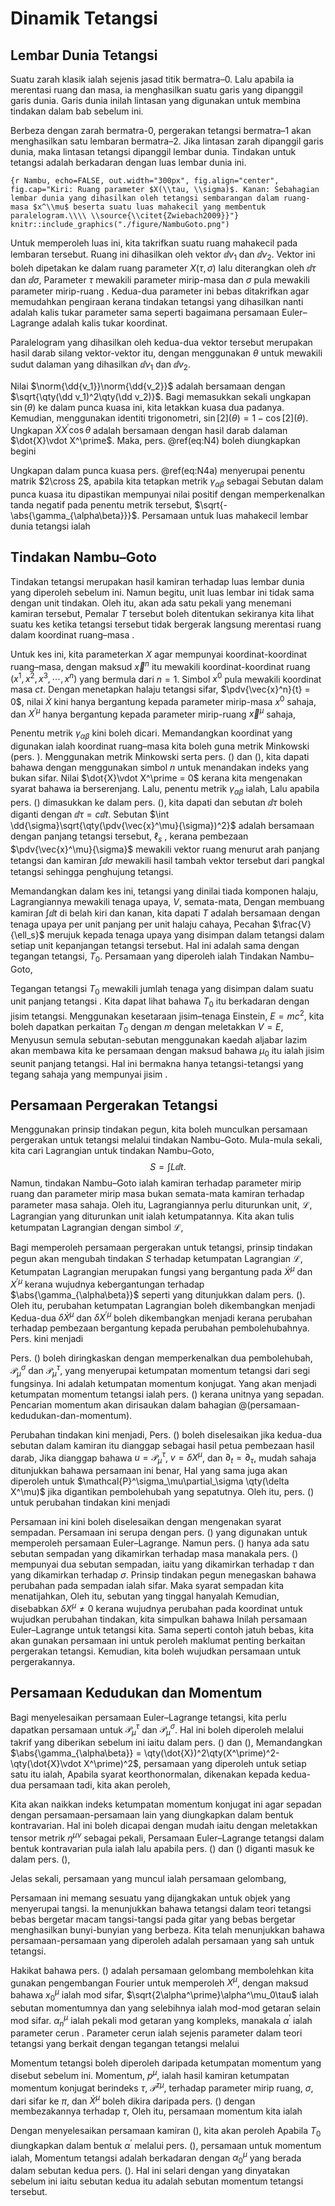 # Dinamik Tetangsi

## Lembar Dunia Tetangsi

Suatu zarah klasik ialah sejenis jasad titik bermatra--0. Lalu apabila ia merentasi ruang dan masa, ia menghasilkan suatu garis yang dipanggil garis dunia. Garis dunia inilah lintasan yang digunakan untuk membina tindakan dalam bab sebelum ini.

Berbeza dengan zarah bermatra-0, pergerakan tetangsi bermatra--1 akan menghasilkan satu lembaran bermatra--2. Jika lintasan zarah dipanggil garis dunia, maka lintasan tetangsi dipanggil lembar dunia. Tindakan untuk tetangsi adalah berkadaran dengan luas lembar dunia ini.

```{r Nambu, echo=FALSE, out.width="300px", fig.align="center", fig.cap="Kiri: Ruang parameter $X(\\tau, \\sigma)$. Kanan: Sebahagian lembar dunia yang dihasilkan oleh tetangsi sembarangan dalam ruang-masa $x^\\mu$ beserta suatu luas mahakecil yang membentuk paralelogram.\\\\ \\source{\\citet{Zwiebach2009}}"}
knitr::include_graphics("./figure/NambuGoto.png")
```
\par
Untuk memperoleh luas ini, kita takrifkan suatu ruang mahakecil pada lembaran tersebut. Ruang ini dihasilkan oleh vektor $\dd{v_1}$ dan $\dd{v_2}$. Vektor ini boleh dipetakan ke dalam ruang parameter $X(\tau, \sigma)$ lalu diterangkan oleh $\dd{\tau}$ dan $\dd{\sigma}$,
\begin{align}
\dd{v_1} &= \pdv{X}{\tau}\dd{\tau} = \dot{X} \dd{\tau},(\#eq:N0)\\
\dd{v_2} &= \pdv{X}{\sigma}\dd{\sigma} = X^\prime\dd{\sigma}.(\#eq:N1)
\end{align}
Parameter $\tau$ mewakili parameter mirip-masa dan $\sigma$ pula mewakili parameter mirip-ruang \citep{Zwiebach2009, Tong2009}. Kedua-dua parameter ini bebas ditakrifkan agar memudahkan pengiraan kerana tindakan tetangsi yang dihasilkan nanti adalah kalis tukar parameter sama seperti bagaimana persamaan Euler--Lagrange adalah kalis tukar koordinat.

Paralelogram yang dihasilkan oleh kedua-dua vektor tersebut merupakan hasil darab silang vektor-vektor itu,
\begin{equation}
\dd{A} = \dd{v_1} \times \dd{v_2} = \norm{\dd v_1}\norm{\dd v_2}\sin(\theta),
(\#eq:N2)
\end{equation}
dengan menggunakan $\theta$ untuk mewakili sudut dalaman yang dihasilkan $\dd{v_1}$ dan $\dd{v_2}$. 

Nilai $\norm{\dd{v_1}}\norm{\dd{v_2}}$ adalah bersamaan dengan $\sqrt{\qty(\dd v_1)^2\qty(\dd v_2)}$. Bagi memasukkan sekali ungkapan $\sin(\theta)$ ke dalam punca kuasa ini, kita letakkan kuasa dua padanya. Kemudian, menggunakan identiti trigonometri, $\sin[2](\theta) = 1-\cos[2](\theta)$.
\begin{align}
\dd{A} &= \sqrt{\qty(\dot{X} \dd{\tau})^2 \qty(X^\prime \dd{\sigma})^2 \qty(1-\cos[2](\theta))},(\#eq:N3)\\
\therefore\dd{A} &= \dd{\tau}\dd{\sigma}\sqrt{\qty(\dot{X})^2 \qty(X^\prime)^2-\qty(\dot{X} X^\prime\cos{\theta})^2}.(\#eq:N4)
\end{align}
Ungkapan $\dot{X}X^\prime \cos{\theta}$ adalah bersamaan dengan hasil darab dalaman $\dot{X}\vdot X^\prime$. Maka, pers. \@ref(eq:N4) boleh diungkapkan begini
\begin{equation}
\dd{A} = \dd{\tau}\dd{\sigma}\sqrt{\qty(\dot{X})^2\qty(X^\prime)^2-\qty(\dot{X}\vdot X^\prime)^2}
(\#eq:N4a)
\end{equation}

Ungkapan dalam punca kuasa pers. \@ref(eq:N4a) menyerupai penentu matrik $2\cross 2$,
\begin{align*}
\abs{\gamma_{\alpha\beta}} &= \gamma_{00}\gamma_{11} - \gamma_{01}\gamma_{10},\\
&= \qty(\dot{X})^2\qty(X^\prime)^2-\qty(\dot{X}\vdot X^\prime)\qty(\dot{X}\vdot X^\prime),
\end{align*}
apabila kita tetapkan metrik $\gamma_{\alpha\beta}$ sebagai
\begin{equation}
\gamma_{\alpha\beta} \equiv \begin{pmatrix}
\qty(\dot{X})^2 & \dot{X}\vdot X^\prime\\
\dot{X}\vdot X^\prime & \qty(X^\prime)^2\\
\end{pmatrix}.(\#eq:N6)
\end{equation}
Sebutan dalam punca kuasa itu dipastikan mempunyai nilai positif dengan memperkenalkan tanda negatif pada penentu metrik tersebut, $\sqrt{-\abs{\gamma_{\alpha\beta}}}$. Persamaan untuk luas mahakecil lembar dunia tetangsi ialah
\begin{equation}
\dd{A} = \dd{\tau}\dd{\sigma}\sqrt{-\abs{\gamma_{\alpha\beta}}}.
(\#eq:N5)
\end{equation}

## Tindakan Nambu--Goto

Tindakan tetangsi merupakan hasil kamiran terhadap luas lembar dunia yang diperoleh sebelum ini. Namun begitu, unit luas lembar ini tidak sama dengan unit tindakan. Oleh itu, akan ada satu pekali yang menemani kamiran tersebut,
\begin{equation}\label{A0}
S = \int L \dd{t} = \int T \dd{\tau}\dd{\sigma}\sqrt{-|\gamma_{\alpha\beta}|}.
\end{equation}
Pemalar $T$ tersebut boleh ditentukan sekiranya kita lihat suatu kes ketika tetangsi tersebut tidak bergerak langsung merentasi ruang dalam koordinat ruang--masa \citep{Tong2009}. 

Untuk kes ini, kita parameterkan $X$ agar mempunyai koordinat-koordinat ruang--masa,
\begin{equation}\label{A1}
X^\mu\qty(\tau,\sigma) = x^\mu(x^0,\vec{x}^n),
\end{equation}
dengan maksud $\vec{x}^n$ itu mewakili koordinat-koordinat ruang $(x^1,x^2,x^3,\cdots,x^n)$ yang bermula dari $n=1$. Simbol $x^0$ pula mewakili koordinat masa $ct$. Dengan menetapkan halaju tetangsi sifar, $\pdv{\vec{x}^n}{t} = 0$, nilai $\dot{X}$ kini hanya bergantung kepada parameter mirip-masa $x^0$ sahaja, dan $X^{\prime\mu}$ hanya bergantung kepada parameter mirip-ruang $\vec{x}^\mu$ sahaja,
\begin{align}
\mathnormal{\dot{X}^{\mu}} &= \begin{cases}
\dv{x^0}{\tau} &= 1\qif \mu=0,\\
\dv{\vec{x}^n}{\tau} &= 0\qif \mu\neq 0,
\end{cases}\label{A2}\\
X^{\prime\mu} &= \begin{cases}
\dv{x^0}{\sigma} &= 0\qif \mu = 0,\\
\dv{\vec{x}^n}{\sigma} &\neq 0 \qif \mu\neq 0.
\end{cases}\label{A3}
\end{align}

\par
Penentu metrik $\gamma_{\alpha\beta}$ kini boleh dicari. Memandangkan koordinat yang digunakan ialah koordinat ruang--masa kita boleh guna metrik Minkowski (pers. \ref{a6}). Menggunakan metrik Minkowski serta pers. (\ref{A2}) dan (\ref{A3}), kita dapati bahawa
\begin{align}
\qty(\dot{X})^2 &= \eta_{00}\dot{X}^0\dot{X}^0 = -1,\\
\qty(X^\prime)^2 &= \eta_{nn}X^{\prime n} X^{\prime n} = \qty(\dv{\vec{x}^n}{\sigma})^2,
\end{align}
dengan menggunakan simbol $n$ untuk menandakan indeks yang bukan sifar. Nilai $\dot{X}\vdot X^\prime = 0$ kerana kita mengenakan syarat bahawa ia berserenjang\citep{Zwiebach2009}. Lalu, penentu metrik $\gamma_{\alpha\beta}$ ialah,
\begin{equation}\label{A4}
\abs{\gamma_{\alpha\beta}} = (-1)\qty(\pdv{\vec{x}^n}{\sigma})^2.
\end{equation}
Lalu apabila pers. (\ref{A4}) dimasukkan ke dalam pers. (\ref{A0}), kita dapati
\begin{equation}\label{A5}
L \int \dd{t} = T \int \dd{\tau}\dd{\sigma}\sqrt{\qty(\pdv{\vec{x}^n}{\sigma})^2},
\end{equation}
dan sebutan $\dd{\tau}$ boleh diganti dengan $\dd{\tau} = c\dd{t}$. Sebutan $\int \dd{\sigma}\sqrt{\qty(\pdv{\vec{x}^\mu}{\sigma})^2}$ adalah bersamaan dengan panjang tetangsi tersebut, $\ell_s$ \citep{Zwiebach2009}, kerana pembezaan $\pdv{\vec{x}^\mu}{\sigma}$  mewakili vektor ruang menurut arah panjang tetangsi dan kamiran $\int \dd{\sigma}$ mewakili hasil tambah vektor tersebut dari pangkal tetangsi sehingga penghujung tetangsi.

Memandangkan dalam kes ini, tetangsi yang dinilai tiada komponen halaju, Lagrangiannya mewakili tenaga upaya, $V$, semata-mata,
\begin{equation}\label{A6}
-V \int \dd{t} = Tc\ell_s \int \dd{t}.
\end{equation}
Dengan membuang kamiran $\int\dd{t}$ di belah kiri dan kanan, kita dapati $T$ adalah bersamaan dengan tenaga upaya per unit panjang per unit halaju cahaya,
\begin{equation} \label{A7}
T = -\frac{V}{\ell_s c}.
\end{equation}
Pecahan $\frac{V}{\ell_s}$ merujuk kepada tenaga upaya yang disimpan dalam tetangsi dalam setiap unit kepanjangan tetangsi tersebut. Hal ini adalah sama dengan tegangan tetangsi, $T_0$. Persamaan yang diperoleh ialah Tindakan Nambu--Goto,
\begin{equation}\label{A8}
S_{NG} \equiv -\frac{T_0}{c} \int \dd{\tau}\dd{\sigma}\sqrt{-\abs{\gamma_{\alpha\beta}}}.
\end{equation}

Tegangan tetangsi $T_0$ mewakili jumlah tenaga yang disimpan dalam suatu unit panjang tetangsi \citep{Zwiebach2009}. Kita dapat lihat bahawa $T_0$ itu berkadaran dengan jisim tetangsi. Menggunakan kesetaraan jisim--tenaga Einstein, $E=mc^2$, kita boleh dapatkan perkaitan $T_0$ dengan $m$ dengan meletakkan $V = E$,
\begin{equation} \label{A7-1}
\frac{T_0}{c} = \frac{mc^2}{\ell_s c}.
\end{equation}
Menyusun semula sebutan-sebutan menggunakan kaedah aljabar lazim akan membawa kita ke persamaan
\begin{equation}\label{A7-2}
\mu_0 = \frac{m}{\ell_s} = \frac{T_0}{c^2},
\end{equation}
dengan maksud bahawa $\mu_0$ itu ialah jisim seunit panjang tetangsi. Hal ini bermakna hanya tetangsi-tetangsi yang tegang sahaja yang mempunyai jisim \citep{Zwiebach2009}.

## Persamaan Pergerakan Tetangsi

Menggunakan prinsip tindakan pegun, kita boleh munculkan persamaan pergerakan untuk tetangsi melalui tindakan Nambu--Goto. Mula-mula sekali, kita cari Lagrangian untuk tindakan Nambu--Goto,
$$S=\int L \dd{t}.$$
Namun, tindakan Nambu--Goto ialah kamiran terhadap parameter mirip ruang dan parameter mirip masa bukan semata-mata kamiran terhadap parameter masa sahaja. Oleh itu, Lagrangiannya perlu diturunkan unit, $\mathcal{L}$,
\begin{equation}\label{A10}
S = \int \pdv{L}{\sigma} \dd{\sigma}\dd{\tau} = -\frac{T_0}{c} \int \dd{\tau}\dd{\sigma}\sqrt{-\abs{\gamma_{\alpha\beta}}}.
\end{equation}
Lagrangian yang diturunkan unit ialah ketumpatannya. Kita akan tulis ketumpatan Lagrangian dengan simbol $\mathcal{L}$,
\begin{align}
\mathcal{L} &= \pdv{L}{\sigma},\notag\\
&= -\frac{T_0}{c} \sqrt{-\abs{\gamma_{\alpha\beta}}},\label{A10a}
\end{align}

\par
Bagi memperoleh persamaan pergerakan untuk tetangsi, prinsip tindakan pegun akan mengubah tindakan $S$ terhadap ketumpatan Lagrangian $\mathcal{L}$,
\begin{equation}
\delta S = \int \delta \mathcal{L} \dd{\sigma}\dd{\tau} = 0.
\label{A10b}
\end{equation}
Ketumpatan Lagrangian merupakan fungsi yang bergantung pada $\dot{X}^\mu$ dan $X^{\prime\mu}$ kerana wujudnya kebergantungan terhadap $\abs{\gamma_{\alpha\beta}}$ seperti yang ditunjukkan dalam pers. (\ref{A10a}). Oleh itu, perubahan ketumpatan Lagrangian boleh dikembangkan menjadi
\begin{equation}
\delta \mathcal{L} = \pdv{\mathcal{L}}{\dot{X}^\mu}\delta \dot{X}^\mu + \pdv{\mathcal{L}}{X^{\prime\mu}}\delta X^{\prime\mu}.
\label{A11}
\end{equation}
Kedua-dua $\delta \dot{X}^\mu$ dan $\delta X^{\prime\mu}$ boleh dikembangkan menjadi
\begin{equation}
\delta \dot{X}^\mu = \partial_\tau \qty(\delta X^\mu)\qc \delta X^{\prime\mu} = \partial_\sigma \qty(\delta X^\mu),
\label{A12}
\end{equation}
kerana perubahan terhadap pembezaan bergantung kepada perubahan pembolehubahnya. Pers. \ref{A10b} kini menjadi
\begin{equation}
\delta S = \int \pdv{\mathcal{L}}{\dot{X}^\mu}\partial_\tau \qty(\delta X^\mu) + \pdv{\mathcal{L}}{X^{\prime\mu}}\partial_\sigma \qty(\delta X^\mu) \dd{\sigma}\dd{\tau}.
\label{A13}
\end{equation}

\par
Pers. (\ref{A13}) boleh diringkaskan dengan memperkenalkan dua pembolehubah, $\mathcal{P}^\sigma_\mu$ dan $\mathcal{P}^\tau_\mu$,
\begin{align}
\mathcal{P}^\tau_\mu &= \pdv{\mathcal{L}}{\dot{X}^\mu},\label{A13a}\\
\mathcal{P}^\sigma_\mu &= \pdv{\mathcal{L}}{X^{\prime\mu}},\label{A13b}
\end{align}
yang menyerupai ketumpatan momentum tetangsi dari segi fungsinya. Ini adalah ketumpatan momentum konjugat. Yang akan menjadi ketumpatan momentum tetangsi ialah pers. (\ref{A13a}) kerana unitnya yang sepadan. Pencarian momentum akan dirisaukan dalam bahagian \@(persamaan-kedudukan-dan-momentum).

Perubahan tindakan kini menjadi,
\begin{equation}
\delta S = \int \mathcal{P}^\tau_\mu\partial_\tau \qty(\delta X^\mu) + \mathcal{P}^\sigma_\mu\partial_\sigma \qty(\delta X^\mu) \dd{\sigma}\dd{\tau}.
\label{A14}
\end{equation}
Pers. (\ref{A14}) boleh diselesaikan jika kedua-dua sebutan dalam kamiran itu dianggap sebagai hasil petua pembezaan hasil darab,
\begin{equation}
\partial_t \qty(u\vdot v) = u \qty(\partial_t v) + v\qty(\partial_t u).
\end{equation}
Jika dianggap bahawa $u = \mathcal{P}_\mu^\tau$, $v = \delta X^\mu$, dan $\partial_t = \partial_\tau$, mudah sahaja ditunjukkan bahawa persamaan ini benar,
\begin{equation}
\mathcal{P}^\tau_\mu\partial_\tau \qty(\delta X^\mu) = \partial_\tau\qty(\mathcal{P}_\mu^\tau \delta X^\mu) - \delta X^\mu\qty(\partial_\tau \mathcal{P}_\mu^\tau).
\end{equation}
Hal yang sama juga akan diperoleh untuk $\mathcal{P}^\sigma_\mu\partial_\sigma \qty(\delta X^\mu)$ jika digantikan pembolehubah yang sepatutnya. Oleh itu, pers. (\ref{A14}) untuk perubahan tindakan kini menjadi
\begin{equation}
\delta S = \int \qty(\partial_\tau\qty(\mathcal{P}_\mu^\tau \delta X^\mu) + \partial_\sigma\qty(\mathcal{P}_\mu^\sigma \delta X^\mu) - \delta X^\mu\qty(\partial_\tau \mathcal{P}_\mu^\tau + \partial_\sigma\mathcal{P}_\mu^\sigma))\dd{\sigma}\dd{\tau}.
\label{A15}
\end{equation}

\par
Persamaan ini kini boleh diselesaikan dengan mengenakan syarat sempadan. Persamaan ini serupa dengan pers. (\ref{S5}) yang digunakan untuk memperoleh persamaan Euler--Lagrange. Namun pers. (\ref{S5}) hanya ada satu sebutan sempadan yang dikamirkan terhadap masa manakala pers. (\ref{A15}) mempunyai dua sebutan sempadan, iaitu yang dikamirkan terhadap $\tau$ dan yang dikamirkan terhadap $\sigma$. Prinsip tindakan pegun menegaskan bahawa perubahan pada sempadan ialah sifar. Maka syarat sempadan kita menatijahkan,
\begin{align}
\int_{\sigma_0}^{\sigma_1} \partial_\sigma\qty(\mathcal{P}_\mu^\sigma\delta X^\mu)\dd{\sigma} &= 0,\\
\int_{\tau_0}^{\tau_1} \partial_\tau\qty(\mathcal{P}_\mu^\tau\delta X^\mu)\dd{\tau} &= 0.
\end{align}
Oleh itu, sebutan yang tinggal hanyalah
\begin{equation*}
\int - \delta X^\mu\qty(\partial_\tau \mathcal{P}_\mu^\tau + \partial_\sigma\mathcal{P}_\mu^\sigma)\dd{\sigma}\dd{\tau} = 0.
\end{equation*}
Kemudian, disebabkan $\delta X^\mu \neq 0$ kerana wujudnya perubahan pada koordinat untuk wujudkan perubahan tindakan, kita simpulkan bahawa
\begin{equation}
\partial_\tau \mathcal{P}_\mu^\tau + \partial_\sigma\mathcal{P}_\mu^\sigma = 0.
\label{A16}
\end{equation}
Inilah persamaan Euler--Lagrange untuk tetangsi kita. Sama seperti contoh jatuh bebas, kita akan gunakan persamaan ini untuk peroleh maklumat penting berkaitan pergerakan tetangsi. Kemudian, kita boleh wujudkan persamaan untuk pergerakannya.

## Persamaan Kedudukan dan Momentum

Bagi menyelesaikan persamaan Euler--Lagrange tetangsi, kita perlu dapatkan persamaan untuk $\mathcal{P}_\mu^\tau$ dan $\mathcal{P}_\mu^\sigma$. Hal ini boleh diperoleh melalui takrif yang diberikan sebelum ini iaitu dalam pers. (\ref{A13a}) dan (\ref{A13b}),
\begin{align}
\mathcal{P}_\mu^\tau &= \pdv{\mathcal{L}}{\dot{X}^\mu} = \pdv{\dot{X}^\mu}\qty(-\frac{T_0}{c}\sqrt{-\abs{\gamma_{\alpha\beta}}}),\\
\mathcal{P}_\mu^\sigma &= \pdv{\mathcal{L}}{X^{\prime\mu}} = \pdv{X^{\prime\mu}}\qty(-\frac{T_0}{c}\sqrt{-\abs{\gamma_{\alpha\beta}}}).
\end{align}
Memandangkan $\abs{\gamma_{\alpha\beta}} = \qty(\dot{X})^2\qty(X^\prime)^2-\qty(\dot{X}\vdot X^\prime)^2$, persamaan yang diperoleh untuk setiap satu itu ialah,
\begin{align}
\mathcal{P}_\mu^\tau &= -\frac{T_0}{c}\frac{\qty(\dot{X}\vdot X^\prime) X^\prime_\mu - \qty(X^\prime)^2\dot{X}_\mu}{\sqrt{\qty(\dot{X}\vdot X^{\prime})^2 - \qty(\dot{X})^2\qty(X^{\prime})^2}},\\
\mathcal{P}_\mu^\sigma &= -\frac{T_0}{c}\frac{\qty(\dot{X}\vdot X^\prime) \dot{X}_\mu - \qty(\dot{X})^2 X^\prime_\mu}{\sqrt{\qty(\dot{X}\vdot X^{\prime})^2 - \qty(\dot{X})^2\qty(X^{\prime})^2}}.
\end{align}
Apabila syarat keorthonormalan,
\begin{equation*}
\dot{X}\vdot X^\prime = 0\qc \qty(\dot{X})^2 + \qty(X^\prime)^2 = 0,
\end{equation*}
dikenakan kepada kedua-dua persamaan tadi, kita akan peroleh,
\begin{align}
\mathcal{P}_\mu^\tau &= -\frac{T_0}{c}\frac{\qty(-\qty(X^\prime)^2\dot{X}_\mu)}{\qty(X^\prime)^2} = \frac{T_0}{c}\dot{X}_\mu,\\
\mathcal{P}_\mu^\sigma &= -\frac{T_0}{c}\frac{\qty(-\qty(\dot{X})^2 X_\mu^\prime)}{-\qty(\dot{X})^2}= -\frac{T_0}{c}X^\prime_\mu.
\end{align}

\par
Kita akan naikkan indeks ketumpatan momentum konjugat ini agar sepadan dengan persamaan-persamaan lain yang diungkapkan dalam bentuk kontravarian. Hal ini boleh dicapai dengan mudah iaitu dengan meletakkan tensor metrik $\eta^{\mu\nu}$ sebagai pekali,
\begin{align}
\mathcal{P}^{\tau\mu} &= \eta^{\mu\nu}\mathcal{P}^\tau_\nu = \frac{T_0}{c}X^{\prime\mu},\label{A16a}\\
\mathcal{P}^{\sigma\mu} &= \eta^{\mu\nu}\mathcal{P}^\sigma_\nu = -\frac{T_0}{c}\dot{X}^\mu.\label{A16b}
\end{align}
Persamaan Euler--Lagrange tetangsi dalam bentuk kontravarian pula ialah
\begin{equation}
\partial_\tau \mathcal{P}^{\tau\mu} + \partial_\sigma\mathcal{P}^{\sigma\mu} = 0,
\label{A17}
\end{equation}
lalu apabila pers. (\ref{A16a}) dan (\ref{A16b}) diganti masuk ke dalam pers. (\ref{A17}),
\begin{equation}
\qty(\frac{T_0}{c})\qty(\partial_\tau \dot{X}^\mu - \partial_\sigma X^{\prime\mu}) = 0.
\end{equation}

\par
Jelas sekali, persamaan yang muncul ialah persamaan gelombang,
\begin{equation}
\ddot{X}^\mu - X^{\prime\prime\mu} = 0.
\label{A18}
\end{equation}

Persamaan ini memang sesuatu yang dijangkakan untuk objek yang menyerupai tangsi. Ia menunjukkan bahawa tetangsi dalam teori tetangsi bebas bergetar macam tangsi-tangsi pada gitar yang bebas bergetar menghasilkan bunyi-bunyian yang berbeza. Kita telah menunjukkan bahawa persamaan-persamaan yang diperoleh adalah persamaan yang sah untuk tetangsi.

Hakikat bahawa pers. (\ref{A18}) adalah persamaan gelombang membolehkan kita gunakan pengembangan Fourier untuk memperoleh $X^\mu$,
\begin{equation}
X^\mu = x^\mu_0 + \sqrt{2\alpha^\prime}\alpha^\mu_0\tau -i\sqrt{2\alpha^\prime}\sum_{n\neq 0}\frac{1}{n}\alpha^\mu_n e^{-in\tau}\cos(n\sigma),
\label{A19}
\end{equation}
dengan maksud bahawa $x_0^\mu$ ialah mod sifar, $\sqrt{2\alpha^\prime}\alpha^\mu_0\tau$ ialah sebutan momentumnya dan yang selebihnya ialah mod-mod getaran selain mod sifar. $\alpha_n^\mu$ ialah pekali mod getaran yang kompleks, manakala $\alpha^\prime$ ialah parameter cerun \citet{Zwiebach2009}. Parameter cerun ialah sejenis parameter dalam teori tetangsi yang berkait dengan tegangan tetangsi melalui
\begin{equation}
\alpha^\prime = \frac{1}{2\pi\hbar c T_0}.
\label{A20}
\end{equation}

\par
Momentum tetangsi boleh diperoleh daripada ketumpatan momentum yang disebut sebelum ini. Momentum, $p^\mu$, ialah hasil kamiran ketumpatan momentum konjugat berindeks $\tau$, $\mathcal{P}^{\tau\mu}$, terhadap parameter mirip ruang, $\sigma$, dari sifar ke $\pi$,
\begin{align}
p^\mu &= \int_0^\pi \mathcal{P}^{\tau\mu}\dd{\sigma},\\
&= \int_0^\pi \frac{T_0}{c}\dot{X}^\mu\dd{\sigma},
\end{align}
dan $\dot{X}^\mu$ boleh dikira daripada pers. (\ref{A19}) dengan membezakannya terhadap $\tau$,
\begin{equation}
\dot{X}^\mu = \sqrt{2\alpha^\prime}\qty(\alpha_0^\mu - \sum_{n\neq 0}\alpha_n^\mu e^{-in\tau}\cos(n\sigma)).
\end{equation}
Oleh itu, persamaan momentum kita ialah
\begin{equation}\label{A20a}
p^\mu = \frac{T_0}{c}\int_0^\pi \sqrt{2\alpha^\prime}\qty(\alpha_0^\mu - \sum_{n\neq 0}\alpha_n^\mu e^{-in\tau}\cos(n\sigma)) \dd{\sigma}.
\end{equation}

\par
Dengan menyelesaikan persamaan kamiran (\ref{A20a}), kita akan peroleh
\begin{equation}
p^\mu = \frac{T_0}{c}\sqrt{2\alpha^\prime}\alpha_0^\mu\eval{\sigma}_0^\pi.
\end{equation}
Apabila $T_0$ diungkapkan dalam bentuk $\alpha^\prime$ melalui pers. (\ref{A20}), persamaan untuk momentum ialah,
\begin{equation}
p^\mu = \frac{\alpha^\mu_0}{\sqrt{2\alpha^\prime}\hbar c^2}.
\label{A21}
\end{equation}
Momentum tetangsi adalah berkadaran dengan $\alpha_0^\mu$ yang berada dalam sebutan kedua pers. (\ref{A19}). Hal ini selari dengan yang dinyatakan sebelum ini iaitu sebutan kedua itu adalah sebutan momentum tetangsi tersebut.